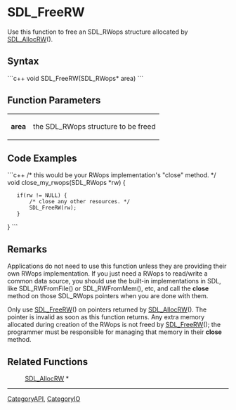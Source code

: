 <!-- pragma section-numbers off -->
<!-- pragma disable-camelcase -->

= SDL_FreeRW =
Use this function to free an SDL_RWops structure allocated by [[SDL_AllocRW]]().


== Syntax ==
```c++
void SDL_FreeRW(SDL_RWops* area)
```

== Function Parameters ==
{|
|'''area'''
|the SDL_RWops structure to be freed
|}

== Code Examples ==
```c++
/* this would be your RWops implementation's "close" method. */
void close_my_rwops(SDL_RWops *rw)
{
    if(rw != NULL) {
        /* close any other resources. */
        SDL_FreeRW(rw);
    }
}
```

== Remarks ==
Applications do not need to use this function unless they are providing their own RWops implementation. If you just need a RWops to read/write a common data source, you should use the built-in implementations in SDL, like SDL_RWFromFile() or SDL_RWFromMem(), etc, and call the '''close''' method on those SDL_RWops pointers when you are done with them.

Only use [[SDL_FreeRW]]() on pointers returned by [[SDL_AllocRW]](). The pointer is invalid as soon as this function returns. Any extra memory allocated during creation of the RWops is not freed by [[SDL_FreeRW]](); the programmer must be responsible for managing that memory in their '''close''' method.

== Related Functions ==
:[[SDL_AllocRW]] *

----
[[CategoryAPI]], [[CategoryIO]]
